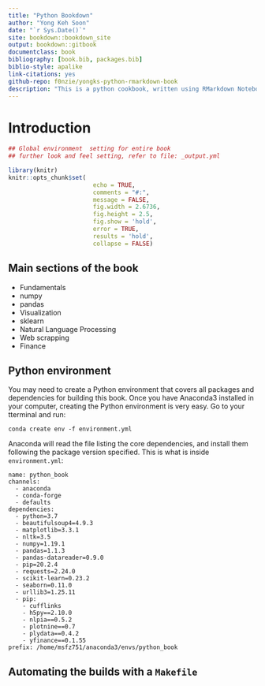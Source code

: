 ```yaml
--- 
title: "Python Bookdown"
author: "Yong Keh Soon"
date: "`r Sys.Date()`"
site: bookdown::bookdown_site
output: bookdown::gitbook
documentclass: book
bibliography: [book.bib, packages.bib]
biblio-style: apalike
link-citations: yes
github-repo: f0nzie/yongks-python-rmarkdown-book
description: "This is a python cookbook, written using RMarkdown Notebook. It is made possible by using reticulate R library as the bridge between R and Python."
---
```


# Introduction {-}

```r
## Global environment  setting for entire book
## further look and feel setting, refer to file: _output.yml

library(knitr)
knitr::opts_chunk$set(
                        echo = TRUE, 
                        comments = "#:",
                        message = FALSE, 
                        fig.width = 2.6736, 
                        fig.height = 2.5, 
                        fig.show = 'hold', 
                        error = TRUE, 
                        results = 'hold',
                        collapse = FALSE) 
```


## Main sections of the book {-}

* Fundamentals
* numpy
* pandas
* Visualization
* sklearn
* Natural Language Processing
* Web scrapping
* Finance




## Python environment {-}
You may need to create a Python environment that covers all packages and dependencies for building this book. Once you have Anaconda3 installed in your computer, creating the Python environment is very easy. Go to your tterminal and run:

```
conda create env -f environment.yml
```

Anaconda will read the file listing the core dependencies, and install them following the package version specified. This is what is inside `environment.yml`:

```
name: python_book
channels:
  - anaconda
  - conda-forge
  - defaults
dependencies:
  - python=3.7
  - beautifulsoup4=4.9.3
  - matplotlib=3.3.1
  - nltk=3.5
  - numpy=1.19.1
  - pandas=1.1.3
  - pandas-datareader=0.9.0
  - pip=20.2.4
  - requests=2.24.0
  - scikit-learn=0.23.2
  - seaborn=0.11.0
  - urllib3=1.25.11
  - pip:
    - cufflinks
    - h5py==2.10.0
    - nlpia==0.5.2
    - plotnine==0.7
    - plydata==0.4.2
    - yfinance==0.1.55
prefix: /home/msfz751/anaconda3/envs/python_book
```



## Automating the builds with a `Makefile` {-}

